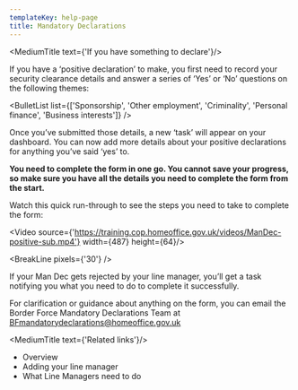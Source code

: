 ```yaml
---
templateKey: help-page
title: Mandatory Declarations
---
```


<MediumTitle text={'If you have something to declare'}/>

If you have a ‘positive declaration’ to make, you first need to record your security clearance details and answer a series of ‘Yes’ or ‘No’ questions on the following themes:

<BulletList list={['Sponsorship', 'Other employment', 'Criminality', 'Personal finance', 'Business interests']} />

Once you’ve submitted those details, a new ‘task’ will appear on your dashboard. You can now add more details about your positive declarations for anything you’ve said ‘yes’ to.

**You need to complete the form in one go. You cannot save your progress, so make sure you have all the details you need to complete the form from the start.**

Watch this quick run-through to see the steps you need to take to complete the form:

<Video source={'https://training.cop.homeoffice.gov.uk/videos/ManDec-positive-sub.mp4'} width={487} height={64}/>

<BreakLine pixels={'30'} />

If your Man Dec gets rejected by your line manager, you’ll get a task notifying you what you need to do to complete it successfully.

<p>For clarification or guidance about anything on the form, you can email the
Border Force Mandatory Declarations Team at <a class="govuk-link" href="mailto:BFmandatorydeclarations@homeoffice.gov.uk">BFmandatorydeclarations@homeoffice.gov.uk</a></p>

<MediumTitle text={'Related links'}/>

<ul class="govuk-list govuk-list--bullet">
	<li><Link class="govuk-link" to="/help/mandec/">Overview</Link></li>
	<li><Link class="govuk-link" to="/help/mandec/mandec-adding-your-line-manager/">Adding your line manager</Link></li>
	<li><Link class="govuk-link" to="/help/mandec/mandec-what-line-managers-need-to-do/">What Line Managers need to do</Link></li>
</ul>

